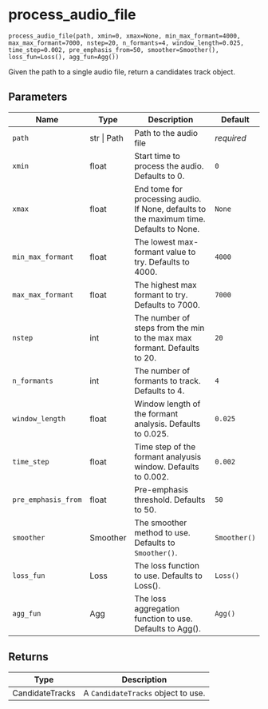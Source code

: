# process_audio_file { #fasttrackpy.process_audio_file }

`process_audio_file(path, xmin=0, xmax=None, min_max_formant=4000, max_max_formant=7000, nstep=20, n_formants=4, window_length=0.025, time_step=0.002, pre_emphasis_from=50, smoother=Smoother(), loss_fun=Loss(), agg_fun=Agg())`

Given the path to a single audio file, return a candidates track object.

## Parameters

| Name                | Type        | Description                                                                             | Default      |
|---------------------|-------------|-----------------------------------------------------------------------------------------|--------------|
| `path`              | str \| Path | Path to the audio file                                                                  | _required_   |
| `xmin`              | float       | Start time to process the audio. Defaults to 0.                                         | `0`          |
| `xmax`              | float       | End tome for processing audio. If None, defaults to the maximum time. Defaults to None. | `None`       |
| `min_max_formant`   | float       | The lowest max-formant value to try.  Defaults to 4000.                                 | `4000`       |
| `max_max_formant`   | float       | The highest max formant to try.  Defaults to 7000.                                      | `7000`       |
| `nstep`             | int         | The number of steps from the min to the max max formant.  Defaults to 20.               | `20`         |
| `n_formants`        | int         | The number of formants to track. Defaults to 4.                                         | `4`          |
| `window_length`     | float       | Window length of the formant analysis.  Defaults to 0.025.                              | `0.025`      |
| `time_step`         | float       | Time step of the formant analyusis window.  Defaults to 0.002.                          | `0.002`      |
| `pre_emphasis_from` | float       | Pre-emphasis threshold.  Defaults to 50.                                                | `50`         |
| `smoother`          | Smoother    | The smoother method to use.  Defaults to `Smoother()`.                                  | `Smoother()` |
| `loss_fun`          | Loss        | The loss function to use.  Defaults to Loss().                                          | `Loss()`     |
| `agg_fun`           | Agg         | The loss aggregation function to use.  Defaults to Agg().                               | `Agg()`      |

## Returns

| Type            | Description                        |
|-----------------|------------------------------------|
| CandidateTracks | A `CandidateTracks` object to use. |